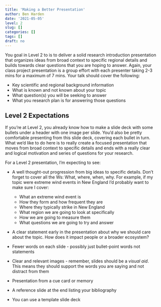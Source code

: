 ```yaml
---
title: 'Making a Better Presentation'
author: Ben Harden
date: '2021-05-05'
level: 2
slug: []
categories: []
tags: []
draft: no
---
```


You goal in Level 2 to is to deliver a solid research introduction presentation that organizes ideas from broad context to specific regional details and builds towards clear questions that you are hoping to answer. Again, your class project presentation is a group effort with each presenter taking 2-3 mins for a maximum of 7 mins. Your talk should cover the following:

* Key scientific and regional background information
* What is known and not known about your topic
* What question(s) you will be seeking to answer
* What you research plan is for answering those questions

## Level 2 Expectations

If you're at Level 2, you already know how to make a slide deck with some bullets under a header with one image per slide. You'd also be pretty comfortable presenting from this slide deck, covering each bullet in turn. What we'd like to do here is to really create a focused presentation that moves from broad context to specific details and ends with a really clear and logical motivation and series of questions for your research.

For a Level 2 presentation, I'm expecting to see:

* A well thought-out progression from big ideas to specific details. Don't forget to cover all the Ws: What, where, when, why. For example, if my topic were extreme wind events in New England I'd probably want to make sure I cover:
  + What an extreme wind event is
  + How they form and how frequent they are
  + Where they typically strike in New England
  * What region we are going to look at specifically
  + How we are going to measure them
  + What questions we are going to try and answer
  
* A clear statement early in the presentation about why we should care about the topic. How does it impact people or a broader ecosystem?

* Fewer words on each slide - possibly just bullet-point words not statements

* Clear and relevant images - remember, slides should be a *visual aid*. This means they should support the words you are saying and not distract from them

* Presentation from a cue card or memory

* A reference slide at the end listing your bibliography

* You can use a template slide deck